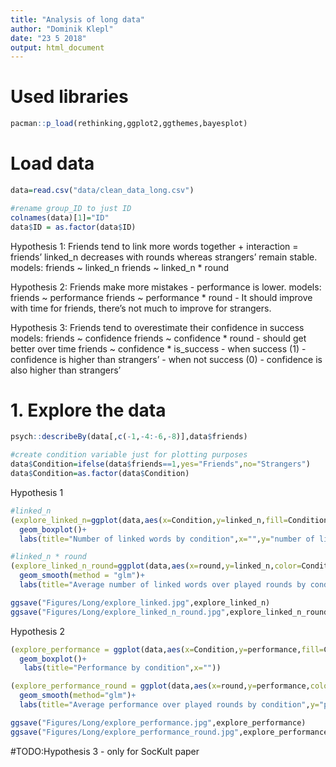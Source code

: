 ```yaml
---
title: "Analysis of long data"
author: "Dominik Klepl"
date: "23 5 2018"
output: html_document
---
```


# Used libraries
```r
pacman::p_load(rethinking,ggplot2,ggthemes,bayesplot)
```

# Load data
```r
data=read.csv("data/clean_data_long.csv")

#rename group_ID to just ID
colnames(data)[1]="ID"
data$ID = as.factor(data$ID)
```


Hypothesis 1: Friends tend to link more words together + interaction = friends' linked_n decreases with rounds whereas strangers' remain stable.
  models: friends ~ linked_n
          friends ~ linked_n * round

Hypothesis 2: Friends make more mistakes - performance is lower.
  models: friends ~ performance
          friends ~ performance * round 
            - It should improve with time for friends, there's not much to improve for                 strangers.
            
Hypothesis 3: Friends tend to overestimate their confidence in success
  models: friends ~ confidence 
          friends ~ confidence * round
            - should get better over time
          friends ~ confidence * is_success
            - when success (1) - confidence is higher than strangers'
            - when not success (0) - confidence is also higher than strangers'


# 1. Explore the data
```r
psych::describeBy(data[,c(-1,-4:-6,-8)],data$friends)

#create condition variable just for plotting purposes
data$Condition=ifelse(data$friends==1,yes="Friends",no="Strangers")
data$Condition=as.factor(data$Condition)

```

Hypothesis 1
```r
#linked_n 
(explore_linked_n=ggplot(data,aes(x=Condition,y=linked_n,fill=Condition))+
  geom_boxplot()+
  labs(title="Number of linked words by condition",x="",y="number of linked words"))

#linked_n * round
(explore_linked_n_round=ggplot(data,aes(x=round,y=linked_n,color=Condition))+
  geom_smooth(method = "glm")+
  labs(title="Average number of linked words over played rounds by condition",y="number of linked words"))

ggsave("Figures/Long/explore_linked.jpg",explore_linked_n)
ggsave("Figures/Long/explore_linked_n_round.jpg",explore_linked_n_round)
```

Hypothesis 2
```r
(explore_performance = ggplot(data,aes(x=Condition,y=performance,fill=Condition))+
  geom_boxplot()+
   labs(title="Performance by condition",x=""))

(explore_performance_round = ggplot(data,aes(x=round,y=performance,color=Condition))+
  geom_smooth(method="glm")+
  labs(title="Average performance over played rounds by condition",y="performance"))

ggsave("Figures/Long/explore_performance.jpg",explore_performance)
ggsave("Figures/Long/explore_performance_round.jpg",explore_performance_round)
```

#TODO:Hypothesis 3 - only for SocKult paper
```r

```



